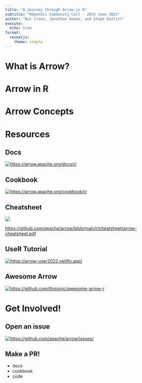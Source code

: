 ```yaml
---
title: "A Journey through Arrow in R"
subtitle: "ROpenSci Community Call - 28th June 2023"
author: "Nic Crane, Jonathan Keane, and Steph Hazlitt"
execute:
  echo: true
format: 
  revealjs:
    theme: simple
---
```


# What is Arrow?

```{=html}
<!-- 

Lay out the problem of having data larger than memory

Lift a few bits from Neal's presentation at around 3:40: https://www.youtube.com/watch?v=zND-Wj2XPvc

Common format + Columnar format + R bindings
  1:50 onwards in Danielle's https://www.youtube.com/watch?v=O42LUmJZPx0&t=180s

How does this work in R?
  dplyr/dbplyr/etc
  5:00 onwards in Danielle's https://www.youtube.com/watch?v=O42LUmJZPx0&t=180s

1. What is Arrow and why you might want to use it - the project, the background
    Why?
        Larger than memory
        Multiple files
        Control over data types
        No need for cluster or DB ("deconstructed database")

    Multi-language toolbox (high level)
    Serisalisation (high level)
    Columnar format (high level)
-->
```
# Arrow in R

```{=html}
<!-- 
2. What you can do with Arrow in R (practical)
    Use dplyr syntax to manipulate datasets
        dplyr verbs
        dplyr functions
        joins
    
    [Jon section on dplyr demo]
    
-->
```
# Arrow Concepts

```{=html}
<!-- 
3. The Arrow package
    Tables vs. Datasets
        Tables - in-memory
        Datasets - points to files, without pulling in yet
        Formats - Parquet, Arrow, and CSV (not here, but here's why)
        Serialisation - interoperability; talk about DuckDB too
    
    [Jon section on DuckDB]


-->
```
# Resources

## Docs

[![https://arrow.apache.org/docs/r/](images/docs.png)](https://arrow.apache.org/docs/r/)

## Cookbook

[![https://arrow.apache.org/cookbook/r/](images/cookbook.png)](https://arrow.apache.org/cookbook/r/)

## Cheatsheet

[![](https://arrow.apache.org/img/20220427-arrow-r-cheatsheet-thumbnail.png)](https://github.com/apache/arrow/blob/master/r/cheatsheet/arrow-cheatsheet.pdf)

<https://github.com/apache/arrow/blob/main/r/cheatsheet/arrow-cheatsheet.pdf>

```{=html}
<!-- 
The Arrow for R cheatsheet is intended to be an easy-to-scan introduction to the Arrow R package and Arrow data structures, with getting started sections on some of the package’s main functionality. The cheatsheet includes introductory snippets on using Arrow to read and work with larger-than-memory multi-file data sets, sending and receiving data with Flight, reading data from cloud storage without downloading the data first, and more. The Arrow for R cheatsheet also directs users to the full Arrow for R package documentation and articles and the Arrow Cookbook, both full of code examples and recipes to support users build their Arrow-based data workflows. Finally, the cheatsheet debuts one of the first uses of the hot-off-the-presses Arrow hex sticker, recently made available as part of the Apache Arrow visual identity guidance.
-->
```
## UseR Tutorial

[![https://arrow-user2022.netlify.app/](images/usertutorial.png)](https://arrow-user2022.netlify.app/)

<!-- Also mention mini taxi dataset -->

## Awesome Arrow

[![https://github.com/thisisnic/awesome-arrow-r](images/awesomearrow.png)](https://github.com/thisisnic/awesome-arrow-r)

# Get Involved!

## Open an issue

[![https://github.com/apache/arrow/issues/](images/issues.png)](https://github.com/apache/arrow/issues/)

## Make a PR!

* docs
* cookbook
* code
